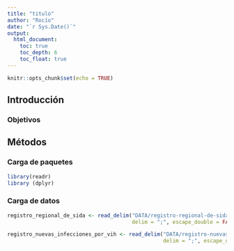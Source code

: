 ```yaml
---
title: "titulo"
author: "Rocío"
date: "`r Sys.Date()`"
output:
  html_document:
    toc: true
    toc_depth: 6
    toc_float: true
---
```


```r
knitr::opts_chunk$set(echo = TRUE)
```

## Introducción
### Objetivos
## Métodos
### Carga de paquetes
```r
library(readr)
library (dplyr)
```
### Carga de datos
```r
registro_regional_de_sida <- read_delim("DATA/registro-regional-de-sida.csv",
                                        delim = ";", escape_double = FALSE, trim_ws = TRUE)

registro_nuevas_infecciones_por_vih <- read_delim("DATA/registro-nuevas-infecciones-por-vih.csv", 
                                                  delim = ";", escape_double = FALSE, trim_ws = TRUE)
```


